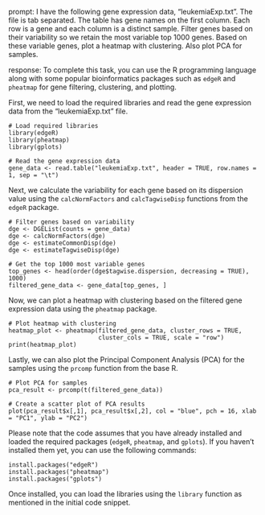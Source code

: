 prompt:
I have the following gene expression data, "leukemiaExp.txt". The file is tab separated. The table has gene names on the first column. Each row is a gene and each column is a distinct sample. Filter genes based on their variability so we retain the most variable top 1000 genes. Based on these variable genes, plot a heatmap with clustering. Also plot PCA for samples.

response:
To complete this task, you can use the R programming language along with some popular bioinformatics packages such as `edgeR` and `pheatmap` for gene filtering, clustering, and plotting.

First, we need to load the required libraries and read the gene expression data from the "leukemiaExp.txt" file.

```
# Load required libraries
library(edgeR)
library(pheatmap)
library(gplots)

# Read the gene expression data
gene_data <- read.table("leukemiaExp.txt", header = TRUE, row.names = 1, sep = "\t")
```

Next, we calculate the variability for each gene based on its dispersion value using the `calcNormFactors` and `calcTagwiseDisp` functions from the `edgeR` package.

```
# Filter genes based on variability
dge <- DGEList(counts = gene_data)
dge <- calcNormFactors(dge)
dge <- estimateCommonDisp(dge)
dge <- estimateTagwiseDisp(dge)

# Get the top 1000 most variable genes
top_genes <- head(order(dge$tagwise.dispersion, decreasing = TRUE), 1000)
filtered_gene_data <- gene_data[top_genes, ]
```

Now, we can plot a heatmap with clustering based on the filtered gene expression data using the `pheatmap` package.

```
# Plot heatmap with clustering
heatmap_plot <- pheatmap(filtered_gene_data, cluster_rows = TRUE, 
                         cluster_cols = TRUE, scale = "row")
print(heatmap_plot)
```

Lastly, we can also plot the Principal Component Analysis (PCA) for the samples using the `prcomp` function from the base R.

```
# Plot PCA for samples
pca_result <- prcomp(t(filtered_gene_data))

# Create a scatter plot of PCA results
plot(pca_result$x[,1], pca_result$x[,2], col = "blue", pch = 16, xlab = "PC1", ylab = "PC2")
```

Please note that the code assumes that you have already installed and loaded the required packages (`edgeR`, `pheatmap`, and `gplots`). If you haven't installed them yet, you can use the following commands:

```
install.packages("edgeR")
install.packages("pheatmap")
install.packages("gplots")
```

Once installed, you can load the libraries using the `library` function as mentioned in the initial code snippet.
